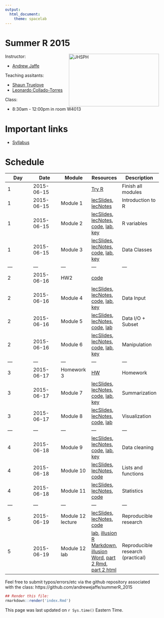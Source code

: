 ```yaml
---
output:
  html_document:
    theme: spacelab
---
```


Summer R 2015
=============

<a href="http://www.jhsph.edu/"><img alt = "JHSPH" align="right" src="http://www.aejaffe.com/media/jhu-bloomberg-logo.jpg" width=295 height=172/></a>

Instructor: 

* [Andrew Jaffe](http://www.aejaffe.com/)

Teaching assitants:

* [Shaun Truelove](http://www.iddynamics.jhsph.edu/people.html)
* [Leonardo Collado-Torres](http://lcolladotor.github.io/)

Class:

* 8:30am - 12:00pm in room W4013

# Important links

* [Syllabus](http://www.aejaffe.com/summerR_2015/docs/Syllabus-summerR-student.doc)

# Schedule

| Day  | Date  |  Module  | Resources  |  Description |
|---|---|---|---|---|
| 1  | 2015-06-15  |   | [Try R](http://tryr.codeschool.com/)  | Finish all modules  |
| 1  | 2015-06-15  | Module 1  | [lecSlides](modules/module1.html), [lecNotes](modules/module1.pdf)  | Introduction to R  |
| 1  | 2015-06-15  | Module 2  | [lecSlides](modules/module2.html), [lecNotes](modules/module2.pdf), [code](https://github.com/andrewejaffe/summerR_2015/blob/gh-pages/modules/module2.R), [lab](labs/module2_lab.R), [key](labs/module2_lab_key.R)| R variables  |
| 1  | 2015-06-15  | Module 3  | [lecSlides](modules/module3.html), [lecNotes](modules/module3.pdf), [code](https://github.com/andrewejaffe/summerR_2015/blob/gh-pages/modules/module3.R), [lab](labs/module3_lab.R), [key](labs/module3_lab_key.R)  | Data Classes  |
|---|---|---|---|---|
| 2  | 2015-06-16  | HW2  | [code](hw/Homework2.R)  |   |
| 2  | 2015-06-16  | Module 4  | [lecSlides](modules/module4.html), [lecNotes](modules/module4.pdf), [code](https://github.com/andrewejaffe/summerR_2015/blob/gh-pages/modules/module4.R), [lab](labs/module4_lab.R), [key](labs/module4_lab_review.html)  | Data Input  |
| 2  | 2015-06-16  | Module 5  | [lecSlides](modules/module5.html), [lecNotes](modules/module5.pdf), [code](https://github.com/andrewejaffe/summerR_2015/blob/gh-pages/modules/module5.R), [lab](labs/module5_lab.txt)  | Data I/O + Subset |
| 2  | 2015-06-16  | Module 6  | [lecSlides](modules/module6.html), [lecNotes](modules/module6.pdf), [code](https://github.com/andrewejaffe/summerR_2015/blob/gh-pages/modules/module6.R), [lab](labs/module6_lab.R), [key](labs/module6_lab_key.R) | Manipulation |
|---|---|---|---|---|
| 3  | 2015-06-17  | Homework 3  | [HW](hw/homework3.R) | Homework |
| 3  | 2015-06-17  | Module 7  | [lecSlides](modules/module7.html), [lecNotes](modules/module7.pdf), [code](https://github.com/andrewejaffe/summerR_2015/blob/gh-pages/modules/module7.R), [lab](labs/module7_lab.R), [key](labs/module7_lab_key.R)  | Summarization |
| 3  | 2015-06-17  | Module 8  | [lecSlides](modules/module8.html), [lecNotes](modules/module8.pdf), [code](https://github.com/andrewejaffe/summerR_2015/blob/gh-pages/modules/module8.R), [lab](labs/module8_lab.R)  | Visualization |
|---|---|---|---|---|
| 4  | 2015-06-18  | Module 9  | [lecSlides](modules/module9.html), [lecNotes](modules/module9.pdf), [code](https://github.com/andrewejaffe/summerR_2015/blob/gh-pages/modules/module9.R), [lab](labs/module9_lab.R), [key](labs/module9_lab_key.R)  | Data cleaning |
| 4  | 2015-06-18  | Module 10  | [lecSlides](modules/module10.html), [lecNotes](modules/module10.pdf),  [code](https://github.com/andrewejaffe/summerR_2015/blob/gh-pages/modules/module10.R) | Lists and functions |
| 4  | 2015-06-18  | Module 11  | [lecSlides](modules/module11.html), [lecNotes](modules/module11.pdf),  [code](https://github.com/andrewejaffe/summerR_2015/blob/gh-pages/modules/module11.R) | Statistics |
|---|---|---|---|---|
| 5  | 2015-06-19  | Module 12 lecture | [lecSlides](modules/module12.html), [lecNotes](modules/module12.pdf), [code](https://github.com/andrewejaffe/summerR_2015/blob/gh-pages/modules/module12.R)  | Reproducible research  |
| 5  | 2015-06-19  | Module 12 lab | [lab](labs/module12_lab.R), [illusion R Markdown](labs/illusion.Rmd), [illusion Word](labs/illusion.docx), [part 2 Rmd](labs/module12_lab_part2.Rmd), [part 2 html](labs/module12_lab_part2.html)  | Reproducible research (practical) |


<!-- Add links to the rest of the material as we go

| 5  | 2015-06-19  | Module X  | [lecSlides](modules/moduleX.html), [code](), [lab](), [key]()  |   |

| 5  | 2015-06-19  | Module 12 lab | [lab](labs/module12_lab.R), [illusion R Markdown](labs/illusion.Rmd), [illusion Word](labs/illusion.docx), [part 2 Rmd](labs/module12_lab_part2.Rmd), [part 2 html](labs/module12_lab_part2.html), [key](labs/module12_lab_key.R) | Reproducible research (practical) |
-->

Feel free to submit typos/errors/etc via the github repository associated with the class: 
https://github.com/andrewejaffe/summerR_2015

```r
## Render this file:
rmarkdown::render('index.Rmd')
```

This page was last updated on `r Sys.time()` Eastern Time.
